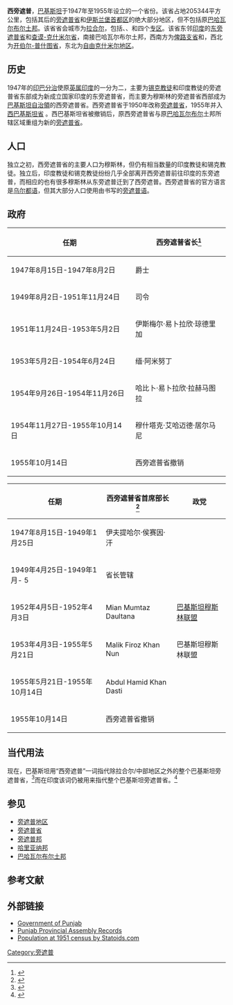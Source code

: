 {{Infobox former subdivision
| common_name = 西旁遮普
| conventional_long_name = 西旁遮普
| native_name = 
| subdivision = 曾经的省份
| nation = [[巴基斯坦|巴基斯坦]]
| image_flag = 
| image_map = West Punjab map.gif
| image_map_caption = 西旁遮普
| capital = [[拉合尔|拉合尔]]
| p1 = {{le|旁遮普省 (英属印度)|Punjab Province (British India)|英属印度旁遮普省}}
| flag_p1 = British_Raj_Red_Ensign.svg
| s1 = 旁遮普省
| s2 = 伊斯兰堡首都区
| flag_s1 = Flag of Pakistan.svg
| flag_s2 = Flag of Pakistan.svg
| stat_year1 = 
| stat_area1 = 205344 
| official_languages = [[旁遮普语|旁遮普语]]和[[西莱基语|西莱基语]]
| year_start = 1947年8月15日
| year_end = 1955年10月14日
| footnotes = [http://www.punjab.gov.pk Government of Punjab]
}}
'''西旁遮普'''，[[巴基斯坦|巴基斯坦]]于1947年至1955年设立的一个省份。该省占地205344平方公里，包括其后的[[旁遮普省|旁遮普省]]和[[伊斯兰堡首都区|伊斯兰堡首都区]]的绝大部分地区，但不包括原[[巴哈瓦尔布尔土邦|巴哈瓦尔布尔土邦]]。该省省会城市为[[拉合爾|拉合尔]]，包括{{le|拉合尔专区|Lahore Division|拉合尔}}、{{le|木尔坦专区|Multan Division|木尔坦}}、{{le|拉瓦尔品第专区|Rawalpindi Division|拉瓦尔品第}}和{{le|萨戈达专区|Sargodha Division|萨戈达}}四个[[专区_(巴基斯坦)|专区]]。该省东邻[[印度|印度]]的[[东旁遮普|东旁遮普省]]和[[查谟-克什米尔邦|查谟-克什米尔省]]，南接巴哈瓦尔布尔土邦，西南方为[[俾路支省|俾路支省]]和{{le|信德省 (1936年-1955年)|Sind Province (1936–55)|信德省}}，西北为[[开伯尔-普什图省|开伯尔-普什图省]]，东北为[[自由克什米爾|自由克什米尔地区]]。

== 历史 ==
1947年的[[印巴分治|印巴分治]]使原[[英属印度诸省|英属印度]]的{{le|旁遮普省 (英属印度)|Punjab Province (British India)|旁遮普省}}一分为二，主要为[[锡克人|锡克教徒]]和印度教徒的旁遮普省东部成为新成立国家印度的东旁遮普省，而主要为穆斯林的旁遮普省西部成为[[巴基斯坦自治領|巴基斯坦自治領]]的西旁遮普省。西旁遮普省于1950年改称[[旁遮普省|旁遮普省]]，1955年并入[[西巴基斯坦省|西巴基斯坦省]] 。西巴基斯坦省被撤销后，原西旁遮普省与原[[巴哈瓦尔布尔|巴哈瓦尔布尔]]土邦所辖区域重组为新的[[旁遮普省|旁遮普省]]。

== 人口 ==
独立之初，西旁遮普省的主要人口为穆斯林，但仍有相当数量的印度教徒和锡克教徒。独立后，印度教徒和锡克教徒纷纷几乎全部离开西旁遮普前往印度的东旁遮普，而相应的也有很多穆斯林从东旁遮普迁到了西旁遮普。西旁遮普省的官方语言是[[乌尔都语|乌尔都语]]，但其大部分人口使用由{{le|沙哈穆奇字母|Shahmukhi alphabet}}书写的[[旁遮普语|旁遮普语]]。

== 政府 ==

{| class="wikitable" style="margin-bottom: 10px;"
!任期
!西旁遮普省长<ref name="worldstatesmen">{{Cite web|url=http://www.worldstatesmen.org/Pakistan_states.html#Punjab|title=Pakistan Provinces|accessdate=3 October 2007|author=Ben Cahoon, WorldStatesmen.org|archive-date=2018-12-26|archive-url=https://web.archive.org/web/20181226065744/http://www.worldstatesmen.org/Pakistan_states.html#Punjab|dead-url=no}}</ref>
|-
|1947年8月15日-1947年8月2日
|{{le|弗朗西斯·米迪|Francis Mudie}}爵士
|-
|1949年8月2日-1951年11月24日
|{{le|阿布杜尔·拉布·尼什塔尔|Abdur Rab Nishtar}}司令
|-
|1951年11月24日-1953年5月2日
|伊斯梅尔·易卜拉欣·琼德里加
|-
|1953年5月2日-1954年6月24日
|缅·阿米努丁
|-
|1954年9月26日-1954年11月26日
|哈比卜·易卜拉欣·拉赫马图拉
|-
|1954年11月27日-1955年10月14日
|穆什塔克·艾哈迈德·居尔马尼
|-
|1955年10月14日
|西旁遮普省撤销
|}
{| class="wikitable" style="margin-bottom: 10px;"
!任期
!西旁遮普省首席部长<ref name="worldstatesmen">{{Cite web|url=http://www.worldstatesmen.org/Pakistan_states.html#Punjab|title=Pakistan Provinces|accessdate=3 October 2007|author=Ben Cahoon, WorldStatesmen.org}}</ref>
!政党
|-
|1947年8月15日-1949年1月25日
|伊夫提哈尔·侯赛因·汗
|
|-
|1949年4月25日-1949年1月- 5
|省长管辖
|
|-
|1952年4月5日-1952年4月3日
|Mian Mumtaz Daultana
|[[巴基斯坦穆斯林联盟|巴基斯坦穆斯林联盟]]
|-
|1953年4月3日-1955年5月21日
|Malik Firoz Khan Nun
|巴基斯坦穆斯林联盟
|-
|1955年5月21日-1955年10月14日
|Abdul Hamid Khan Dasti
|
|-
|1955年10月14日
|colspan=2|西旁遮普省撤销
|}

== 当代用法 ==
现在，巴基斯坦用“西旁遮普”一词指代除拉合尔/中部地区之外的整个巴基斯坦旁遮普省，<ref>{{Cite web |url=http://www.dawn.com/weekly/herald/herald18.htm |title=The political divides within – Dawn |accessdate=2016-11-22 |archive-date=2008-10-07 |archive-url=https://web.archive.org/web/20081007014658/http://dawn.com/weekly/herald/herald18.htm |dead-url=no }}</ref>而在印度该词仍被用来指代整个巴基斯坦旁遮普省。<ref>{{Cite web |url=http://punjabgovt.nic.in/CULTURE/Excavated.htm |title=Excavated Sites – Government of Punjab (India) |access-date=2016-11-22 |archive-date=2008-11-01 |archive-url=https://web.archive.org/web/20081101180130/http://punjabgovt.nic.in/Culture/Excavated.htm |dead-url=no }}</ref>

== 参见 ==
* [[旁遮普地区|旁遮普地区]]
* [[旁遮普省|旁遮普省]]
* [[旁遮普邦|旁遮普邦]]
* [[哈里亚纳邦|哈里亚纳邦]]
* [[巴哈瓦尔布尔土邦|巴哈瓦尔布尔土邦]]

== 参考文献 ==
{{Reflist}}

== 外部链接 ==
{{commons category|West Punjab}}
* [http://www.punjab.gov.pk Government of Punjab]{{Wayback|url=http://www.punjab.gov.pk/ |date=20150510003636 }}
* [https://web.archive.org/web/20070310123845/http://www.pap.gov.pk/general/assemblies/1947-49.htm Punjab Provincial Assembly Records]
* [http://www.statoids.com/upk.html#Population_History Population at 1951 census by Statoids.com]{{Wayback|url=http://www.statoids.com/upk.html#Population_History |date=20181226144445 }}

{{coord|31|00|N|72|00|E|region:PK_type:adm1st|display=title}}

[[Category:旁遮普|Category:旁遮普]]